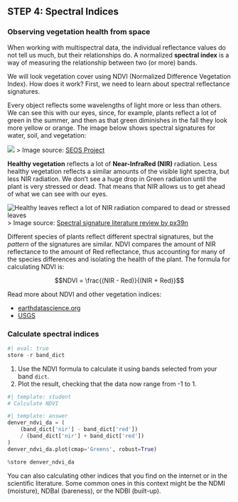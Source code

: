 ## STEP 4: Spectral Indices

### Observing vegetation health from space

When working with multispectral data, the individual reflectance values do not tell us much, but their relationships do. A normalized **spectral index** is a way of measuring the relationship between two (or more) bands. 

We will look vegetation cover using NDVI (Normalized Difference Vegetation Index). How does it work? First, we need to learn about spectral reflectance signatures.

Every object reflects some wavelengths of light more or less than others. We can see this with our eyes, since, for example, plants reflect a lot of green in the summer, and then as that green diminishes in the fall they look more yellow or orange. The image below shows spectral signatures for water, soil, and vegetation:

![](https://seos-project.eu/remotesensing/images/Reflexionskurven.jpg) \> Image source: [SEOS Project](https://seos-project.eu/remotesensing/remotesensing-c01-p06.html)

**Healthy vegetation** reflects a lot of **Near-InfraRed (NIR)** radiation. Less healthy vegetation reflects a similar amounts of the visible light spectra, but less NIR radiation. We don't see a huge drop in Green radiation until the plant is very stressed or dead. That means that NIR allows us to get ahead of what we can see with our eyes.

![Healthy leaves reflect a lot of NIR radiation compared to dead or stressed leaves](/img/earth-analytics/remote-sensing/spectral_vegetation_stress.png) \> Image source: [Spectral signature literature review by px39n](https://github.com/px39n/Awesome-Vegetation-Index)

Different species of plants reflect different spectral signatures, but the *pattern* of the signatures are similar. NDVI compares the amount of NIR reflectance to the amount of Red reflectance, thus accounting for many of the species differences and isolating the health of the plant. The formula for calculating NDVI is:

$$NDVI = \frac{(NIR - Red)}{(NIR + Red)}$$

Read more about NDVI and other vegetation indices:

-   [earthdatascience.org](https://www.earthdatascience.org/courses/use-data-open-source-python/multispectral-remote-sensing/vegetation-indices-in-python/calculate-NDVI-python/)
-   [USGS](https://www.usgs.gov/landsat-missions/landsat-surface-reflectance-derived-spectral-indices)


### Calculate spectral indices

::: {.content-visible when-format="ipynb"}
```python
#| eval: true
store -r band_dict
```
:::

::: {.callout-task title='Calculate NDVI'}

  1. Use the NDVI formula to calculate it using bands selected from your band `dict`.
  2. Plot the result, checking that the data now range from -1 to 1.
:::

```python
#| template: student
# Calculate NDVI
```

::: {.content-visible when-format="html"}
```python
#| template: answer
denver_ndvi_da = (
    (band_dict['nir'] - band_dict['red'])
    / (band_dict['nir'] + band_dict['red'])
)
denver_ndvi_da.plot(cmap='Greens', robust=True)
```
:::

::: {.content-visible when-format="ipynb"}
```python
%store denver_ndvi_da
```
:::

::: {.callout-extra title="Calculate another index"}
You can also calculating other indices that you find on the internet or in the scientific literature. Some common ones in this context might be the NDMI (moisture), NDBaI (bareness), or the NDBI (built-up).
:::